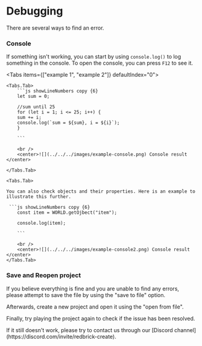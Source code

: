 
# Debugging

There are several ways to find an error.

<Steps>

### Console

If something isn't working, you can start by using `console.log()` to log something in the console. To open the console, you can press `F12` to see it.

<Tabs items={["example 1", "example 2"]} defaultIndex="0">

    <Tabs.Tab>
        ```js showLineNumbers copy {6}
        let sum = 0;

        //sum until 25
        for (let i = 1; i <= 25; i++) {
        sum += i;
        console.log(`sum = ${sum}, i = ${i}`);
        }

        ```

        <br />
        <center>![](../../../images/example-console.png) Console result </center>

    </Tabs.Tab>

    <Tabs.Tab>

    You can also check objects and their properties. Here is an example to illustrate this further.

     ```js showLineNumbers copy {6}
        const item = WORLD.getOjbect("item");

        console.log(item);

        ```

        <br />
        <center>![](../../../images/example-console2.png) Console result </center>
    </Tabs.Tab>

</Tabs>

### Save and Reopen project

If you believe everything is fine and you are unable to find any errors, please attempt to save the file by using the "save to file" option.

Afterwards, create a new project and open it using the "open from file".

Finally, try playing the project again to check if the issue has been resolved.

<Callout type="error">
  If it still doesn't work, please try to contact us through our [Discord
  channel](https://discord.com/invite/redbrick-create).
</Callout>

</Steps>
